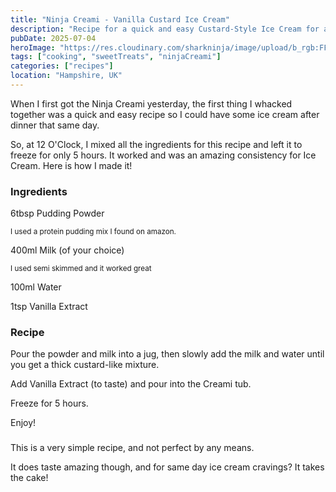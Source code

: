 ```yaml
---
title: "Ninja Creami - Vanilla Custard Ice Cream"
description: "Recipe for a quick and easy Custard-Style Ice Cream for a Ninja Creami"
pubDate: 2025-07-04
heroImage: "https://res.cloudinary.com/sharkninja/image/upload/b_rgb:FFFFFF,c_pad,dpr_2.0,f_auto,h_300,q_auto,w_300/c_pad,h_300,w_300/v1/Ninja/NC501UK/NC501UK_01?pgw=1"
tags: ["cooking", "sweetTreats", "ninjaCreami"]
categories: ["recipes"]
location: "Hampshire, UK"
---
```


When I first got the Ninja Creami yesterday, the first thing I whacked together was a quick and easy recipe so I could have some ice cream after dinner that same day. 

So, at 12 O'Clock, I mixed all the ingredients for this recipe and left it to freeze for only 5 hours. It worked and was an amazing consistency for Ice Cream. Here is how I made it!

### Ingredients

6tbsp Pudding Powder

<sup> I used a protein pudding mix I found on amazon. </sup>

400ml Milk (of your choice)

<sup> I used semi skimmed and it worked great </sup>

100ml Water

1tsp Vanilla Extract

### Recipe
Pour the powder and milk into a jug, then slowly add the milk and water until you get a thick custard-like mixture.

Add Vanilla Extract (to taste) and pour into the Creami tub.

Freeze for 5 hours.

Enjoy!

### 

This is a very simple recipe, and not perfect by any means. 

It does taste amazing though, and for same day ice cream cravings? It takes the cake!
